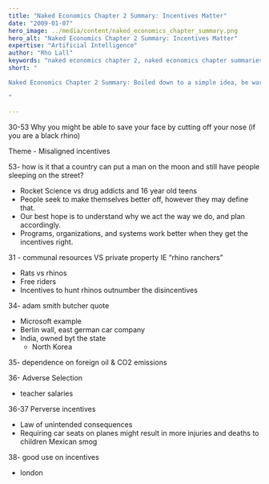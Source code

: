 ```yaml
---
title: "Naked Economics Chapter 2 Summary: Incentives Matter"
date: "2009-01-07"
hero_image: ../media/content/naked_economics_chapter_summary.png
hero_alt: "Naked Economics Chapter 2 Summary: Incentives Matter"
expertise: "Artificial Intelligence"
author: "Rho Lall"
keywords: "naked economics chapter 2, naked economics chapter summaries, naked economics undressing the dismal science chapter summaries, naked economics undressing the dismal science sparknotes, naked economics cliff notes"
short: "

Naked Economics Chapter 2 Summary: Boiled down to a simple idea, be wary of what you wish for because it might not be what you want. Incentives matter but like a genie in a bottle they are problematic.

"

---
```


30-53 Why you might be able to save your face by cutting off your nose (if you are a black rhino)

Theme - Misaligned incentives

53- how is it that a country can put a man on the moon and still have people sleeping on the street?
- Rocket Science vs drug addicts and 16 year old teens
- People seek to make themselves better off, however they may define that.
- Our best hope is to understand why we act the way we do, and plan accordingly.
- Programs, organizations, and systems work better when they get the incentives right.



31 - communal resources VS private property IE “rhino ranchers”
- Rats vs rhinos
- Free riders
- Incentives to hunt rhinos outnumber the disincentives

34- adam smith butcher quote
- Microsoft example
- Berlin wall, east german car company
- India, owned byt the state
	- North Korea

35- dependence on foreign oil & CO2 emissions

36- Adverse Selection
- teacher salaries

36-37 Perverse incentives
- Law of unintended consequences
- Requiring car seats on planes might result in more injuries and deaths to children
Mexican smog

38- good use on incentives
- london
